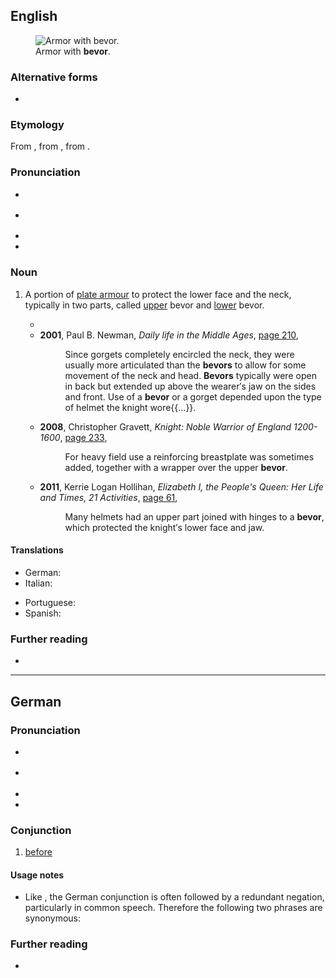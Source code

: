 ==English==
[[File:HJRK A 79 - Armour of Maximilian I, c. 1485.jpg|thumb|Armor with '''bevor'''.]]

===Alternative forms===
* {{alter|en|beaver|bever}}

===Etymology===
From {{inh|en|enm|baviere}}, from {{der|en|fro|baviere||child's bib}}, from {{m|fro|baver||to slaver}}.

===Pronunciation===
* {{a|GenAm}} {{IPA|en|/ˈbivɚ/}}
* {{a|RP}} {{IPA|en|/ˈbiːvə/}}
* {{homophones|en|beaver|Belvoir|bever}}
* {{hyphenation|en|be|vor}}

===Noun===
{{en-noun}}

# {{lb|en|historical}} A portion of [[plate armour]] to protect the lower face and the neck, typically in two parts, called [[upper]] bevor and [[lower]] bevor.
#: {{cot|en|gorget|q1=neck protector}}
#* {{quote-book|en|author=L. I. [pseudonym; John Lechmere]|chapter=The Third Argument was about the Killing Letter; out of {{w|Origen}},{{nb...|who by the Killing Letter Meant (as It was Answered) Not the Catholike Sence, but the Capharnaiticall.}}|title=The Relection of a Conference Tovching the Reall Presence. Or A Bachelovrs Censvre of a Masters Apologie for Doctour [[w:Daniel Featley|Featlie]]|location=Douai|publisher=Lavrence Kellam|year=1635|page=333|pageurl=https://books.google.com/books?id=aVNOAAAAcAAJ&pg=RA2-PA333|oclc=880496072|passage=He who lookes you in the face, ſaith he ſees you, though the reſt of your bodie be within your cloathes, and if you, being an {{lang|grc|ὁωλομάχος}} a [[cataphract]] in your proteſtantiſh {{lang|grc|πανοπλία}} [''panoplía'', suit of armour] should for fear pull downe your '''beuer''' before you come into the liſt, your Aduerſarie for all that might light vpon your (&emsp;&emsp;) vnleſſe you bring with you Giges his ring, ſo to make your ſelf inuiſible; [...]}}
#* '''2001''', Paul B. Newman, ''Daily life in the Middle Ages'', [https://books.google.com/books?id=1-mss7-OStgC&pg=PA210 page 210],
#*: Since gorgets completely encircled the neck, they were usually more articulated than the '''bevors''' to allow for some movement of the neck and head. '''Bevors''' typically were open in back but extended up above the wearer′s jaw on the sides and front. Use of a '''bevor''' or a gorget depended upon the type of helmet the knight wore{{...}}.
#* '''2008''', Christopher Gravett, ''Knight: Noble Warrior of England 1200-1600'', [https://books.google.com/books?id=igao_V9rBHwC&pg=PA233 page 233],
#*: For heavy field use a reinforcing breastplate was sometimes added, together with a wrapper over the upper '''bevor'''.
#* '''2011''', Kerrie Logan Hollihan, ''Elizabeth I, the People's Queen: Her Life and Times, 21 Activities'', [https://books.google.com/books?id=0yJgYVQQU88C&pg=PA61 page 61],
#*: Many helmets had an upper part joined with hinges to a '''bevor''', which protected the knight′s lower face and jaw.

====Translations====
{{trans-top|plate armour protecting the lower face and neck}}
* German: {{t+|de|Bart|m}}
* Italian: {{t|it|barbozza|f}}
{{trans-mid}}
* Portuguese: {{t|pt|barbote|m}}
* Spanish: {{t+|es|barbote|m}}
{{trans-bottom}}

===Further reading===
* {{pedia}}

----

==German==

===Pronunciation===
* {{IPA|de|/bəˈfoːɐ̯/}} {{qualifier|standard}}
* {{IPA|de|/bəˈfɔɐ̯/}} {{qualifier|also common}}
* {{audio|de|De-bevor.ogg|Audio}}
* {{rhymes|de|oːɐ̯}}

===Conjunction===
{{head|de|conjunction}}

# [[before]]
#: {{syn|de|ehe}}
#: {{ux|de|Geh, '''bevor''' ich rasend werde.|Go '''before''' I lose my temper.}}

====Usage notes====
* Like {{cog|en|before}}, the German conjunction is often followed by a redundant negation, particularly in common speech. Therefore the following two phrases are synonymous:
*: {{ux|de|Du kriegst keinen Nachtisch, '''bevor''' du alles aufgegessen hast.|You won’t get any dessert before you’ve eaten up everything.}}
*: {{ux|de|Du kriegst keinen Nachtisch, '''bevor''' du '''nicht''' alles aufgegessen hast.|You won’t get any dessert before you’ve eaten up everything.}}

===Further reading===
* {{R:Duden}}